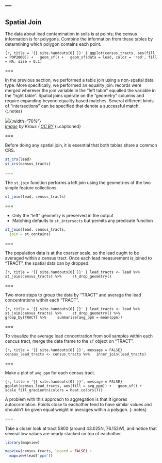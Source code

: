 ---
---

## Spatial Join

The data about lead contamination in soils is at points; the census information
is for polygons. Combine the information from these tables by determining which
polygon contains each point.

```{r, title = '{{ site.handouts[0] }}' }
ggplot(census_tracts, aes(fill = POP2000)) +
  geom_sf() +
  geom_sf(data = lead, color = 'red', fill = NA, size = 0.1)
```

===

In the previous section, we performed a table join using a non-spatial
data type. More specifically, we performed an equality join: records were merged
wherever the join variable in the "left table" equalled the variable in the
"right table". Spatial joins operate on the "geometry" columns and require
expanding beyond equality based matches. Several different kinds of "intersections" can be specified that denote a successful match.
{:.notes}

![]({{ site.baseurl }}/images/TopologicSpatialRelarions2.png){:width="70%"}  
*[Image][geometry-predicates] by Kraus / [CC BY]*
{:.captioned}

===

Before doing any spatial join, it is essential that both tables share a common
CRS.

```r
st_crs(lead)
st_crs(census_tracts)
```

===

The `st_join` function performs a left join using the geometries of the two
simple feature collections.

```r
st_join(lead, census_tracts)
```

===

- Only the "left" geometry is preserved in the output
- Matching defaults to `st_intersects` but permits any predicate function

```r
st_join(lead, census_tracts,
  join = st_contains)
```

===

The population data is at the coarser scale, so the lead ought to be averaged
within a census tract. Once each lead measurement is joined to "TRACT", the
spatial data can by dropped.

```{r, title = '{{ site.handouts[0] }}' }
lead_tracts <- lead %>%
    st_join(census_tracts) %>%
    st_drop_geometry()
```

===

Two more steps to group the data by "TRACT" and average the lead concentrations within each "TRACT".

```{r, title = '{{ site.handouts[0] }}' }
lead_tracts <- lead %>%
    st_join(census_tracts) %>%
    st_drop_geometry() %>%
    group_by(TRACT) %>%
    summarise(avg_ppm = mean(ppm))
```

===

To visualize the average lead concentration from soil samples within each cencus tract, merge the data frame to the `sf` object on "TRACT".

```{r, title = '{{ site.handouts[0] }}', message = FALSE}
census_lead_tracts <- census_tracts %>%
  inner_join(lead_tracts)
```

===

Make a plot of `avg_ppm` for each census tract.

```{r, title = '{{ site.handouts[0] }}', message = FALSE}
ggplot(census_lead_tracts, aes(fill = avg_ppm)) +
  geom_sf() +
  scale_fill_gradientn(colors = heat.colors(7))
```

A problem with this approach to aggregation is that it ignores autocorrelation. Points close to eachother tend to have similar values and shouldn't be given equal weight in averages within a polygon.
{:.notes}

===

Take a closer look at tract 5800 (around 43.025N, 76.152W), and notice that several low values are nearly stacked on top of eachother.

```r
library(mapview)

mapview(census_tracts, legend = FALSE) +
  mapview(lead['ppm'])
```

[geometry-predicates]: https://en.wikipedia.org/wiki/DE-9IM
[CC BY]: https://creativecommons.org/licenses/by-sa/3.0/

